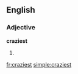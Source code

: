 ==English==

===Adjective===
'''craziest'''

# {{superlative of|crazy}}

[[fr:craziest]]
[[simple:craziest]]